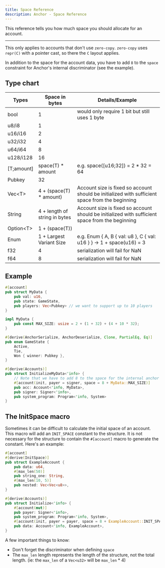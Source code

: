 ```yaml
---
title: Space Reference
description: Anchor - Space Reference
---
```


This reference tells you how much space you should allocate for an account.

---

This only applies to accounts that don't use `zero-copy`. `zero-copy` uses `repr(C)` with a pointer cast,
so there the `C` layout applies.

In addition to the space for the account data, you have to add `8` to the `space` constraint for Anchor's internal discriminator (see the example).

## Type chart

| Types      | Space in bytes                | Details/Example                                                                                 |
| ---------- | ----------------------------- | ----------------------------------------------------------------------------------------------- |
| bool       | 1                             | would only require 1 bit but still uses 1 byte                                                  |
| u8/i8      | 1                             |                                                                                                 |
| u16/i16    | 2                             |                                                                                                 |
| u32/i32    | 4                             |                                                                                                 |
| u64/i64    | 8                             |                                                                                                 |
| u128/i128  | 16                            |                                                                                                 |
| [T;amount] | space(T) \* amount            | e.g. space([u16;32]) = 2 \* 32 = 64                                                             |
| Pubkey     | 32                            |                                                                                                 |
| Vec\<T>    | 4 + (space(T) \* amount)      | Account size is fixed so account should be initialized with sufficient space from the beginning |
| String     | 4 + length of string in bytes | Account size is fixed so account should be initialized with sufficient space from the beginning |
| Option\<T> | 1 + (space(T))                |                                                                                                 |
| Enum       | 1 + Largest Variant Size      | e.g. Enum \{ A, B \{ val: u8 }, C \{ val: u16 } } -> 1 + space(u16) = 3                            |
| f32        | 4                             | serialization will fail for NaN                                                                 |
| f64        | 8                             | serialization will fail for NaN                                                                 |

## Example

```rust
#[account]
pub struct MyData {
    pub val: u16,
    pub state: GameState,
    pub players: Vec<Pubkey> // we want to support up to 10 players
}

impl MyData {
    pub const MAX_SIZE: usize = 2 + (1 + 32) + (4 + 10 * 32);
}

#[derive(AnchorSerialize, AnchorDeserialize, Clone, PartialEq, Eq)]
pub enum GameState {
    Active,
    Tie,
    Won { winner: Pubkey },
}

#[derive(Accounts)]
pub struct InitializeMyData<'info> {
    // Note that we have to add 8 to the space for the internal anchor
    #[account(init, payer = signer, space = 8 + MyData::MAX_SIZE)]
    pub acc: Account<'info, MyData>,
    pub signer: Signer<'info>,
    pub system_program: Program<'info, System>
}
```

## The InitSpace macro

Sometimes it can be difficult to calculate the initial space of an account. This macro will add an `INIT_SPACE` constant to the structure. It is not necessary for the structure to contain the `#[account]` macro to generate the constant. Here's an example:

```rust
#[account]
#[derive(InitSpace)]
pub struct ExampleAccount {
    pub data: u64,
    #[max_len(50)]
    pub string_one: String,
    #[max_len(10, 5)]
    pub nested: Vec<Vec<u8>>,
}

#[derive(Accounts)]
pub struct Initialize<'info> {
    #[account(mut)]
    pub payer: Signer<'info>,
    pub system_program: Program<'info, System>,
    #[account(init, payer = payer, space = 8 + ExampleAccount::INIT_SPACE)]
    pub data: Account<'info, ExampleAccount>,
}
```

A few important things to know:

- Don't forget the discriminator when defining `space`
- The `max_len` length represents the length of the structure, not the total length. (ie: the `max_len` of a `Vec<u32>` will be `max_len` \* 4)
